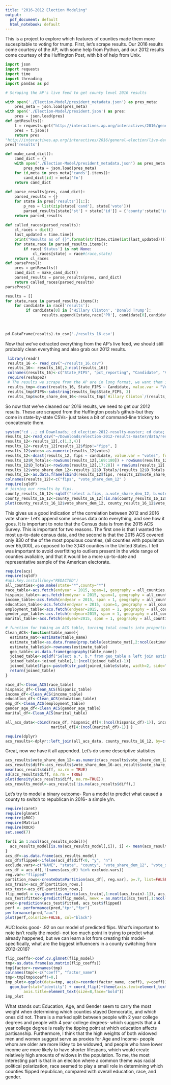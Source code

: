 ```yaml
---
title: "2016-2012 Election Modeling"
output:
  pdf_document: default
  html_notebook: default
---
```





This is a project to explore which features of counties made them more sucespitable to voting for trump. First, let's scrape results. Our 2016 results come courtesy of the AP, with some help from Python, and our 2012 results come courtesy of the Huffington Post, with bit of help from Unix. 


```python
import json
import requests
import time
import threading
import pandas as pd

# Scraping the AP's live feed to get county level 2016 results

with open('./Election-Model/president_metadata.json') as pres_meta:
    pres_meta = json.load(pres_meta)
with open('./Election-Model/president.json') as pres:
    pres = json.load(pres)
def getResults():
    t = requests.get("http://interactives.ap.org/interactives/2016/general-election/live-data/production/2016-11-08/president.json?={}".format(time.time()))
    pres = t.json()
    return pres
"http://interactives.ap.org/interactives/2016/general-election/live-data/production/2016-11-08/president.json?={}".format(str(time.time()).replace('.',''))
pres['results']

def make_cand_dict():
    cand_dict = {}
    with open('./Election-Model/president_metadata.json') as pres_meta:
        pres_meta = json.load(pres_meta)
    for id,meta in pres_meta['cands'].items():
        cand_dict[id] = meta['fn']
    return cand_dict
    
def parse_results(pres, cand_dict):
    parsed_results = {}
    for state in pres['results'][1:]:
        p_res = list(zip(state['cand'], state['vote']))
        parsed_results[state['st'] + state['id']] = {'county':state['id'],'state':state['st'], 'PR': state['pr'], 'vp':state['vp'], 'results': list(map(lambda x: (cand_dict[x[0]],x[1]), p_res))}
    return parsed_results
    
def called_races(parsed_results):
    cl_races = dict()
    last_updated = time.time()
    print("Results as of {}".format(str(time.ctime(int(last_updated)))))
    for state,race in parsed_results.items():
        if race['Status'] is not None:
            cl_races[state] = race#(race,state)
    return cl_races
def parsePres():
    pres = getResults()
    cand_dict = make_cand_dict()
    parsed_results = parse_results(pres, cand_dict)
    return called_races(parsed_results)
parsePres()

results = []
for state,race in parsed_results.items():
    for candidate in race['results']:
         if candidate[0] in ['Hillary Clinton', 'Donald Trump']:
                results.append([state,race['PR'], candidate[0],candidate[1]])
        
        

pd.DataFrame(results).to_csv('./results_16.csv')

```


Now that we've extracted everything from the AP's live feed, we should still probably clean everything and also grab our 2012 results. 

```r
 library(readr)
 results_16 <- read_csv("~/results_16.csv")
 results_16<- results_16[,2:ncol(results_16)]
 colnames(results_16)<-c("State_FIPS", "pct_reporting", "Candidate", "Votes")
 require(reshape2)
 # The results we scrape from the AP are in long format, we want them in wide format
 results_tmp<-dcast(results_16, State_FIPS ~ Candidate, value.var = "Votes")
 results_tmp$FIPS<-substring(results_tmp$State_FIPS, 3)
 results_tmp$vote_share_dem_16<-results_tmp$`Hillary Clinton`/(results_tmp$`Donald Trump`+results_tmp$`Hillary Clinton`)
```

So now that we've cleaned our 2016 results, we need to get our 2012 results. These are scraped from the Huffington posts's github-but they come in state-by-state CSVs- just takes a bit of command-line trickery to concatenate them.  

```r
system("cd ..; cd Downloads; cd election-2012-results-master; cd data; cat *.csv > results_12_merged.csv")
results_12<-read_csv("~/Downloads/election-2012-results-master/data/results_12_merged.csv")
results_12<-results_12[,c(1,3,4)]
results_12<-results_12[results_12$fips!="fips", ]
results_12$votes<-as.numeric(results_12$votes)
results_12<-dcast(results_12, fips ~ candidate, value.var = "votes", fun.aggregate = sum)
results_12$R_Totals<-rowSums(results_12[,169:180]) + rowSums(results_12[,219:231])
results_12$D_Totals<-rowSums(results_12[,17:28]) + rowSums(results_12[,184:196])
results_12$vote_share_dem_12<-results_12$D_Totals/(results_12$D_Totals + results_12$R_Totals)
results_12<-as.data.frame(cbind(results_12$fips, results_12$vote_share_dem_12))
colnames(results_12)<-c("fips", "vote_share_dem_12" )
require(sqldf)
# joining our results by fips. 
county_results_16_12<-sqldf("select a.fips, a.vote_share_dem_12, b.vote_share_dem_16 from results_tmp b left join results_12 a on b.FIPS=a.fips")
county_results_16_12<-county_results_16_12[!is.na(county_results_16_12$fips),]
plot(county_results_16_12$vote_share_dem_12, county_results_16_12$vote_share_dem_16)
```
This gives us a good indication of the correlation between 2012 and 2016 vote share- Let's append some census data onto everything, and see how it goes. It is important to note that the Census data is from the 2015 ACS Survey. This is important for two reasons. The first one is that I wanted the most up-to-date census data, and the second is that the 2015 ACS covered only 830 of the of the most populous counties, (all counties with population over 65,000), as opposed to the 3,143 counties in the United States. I felt was important to avoid overfitting to outliers present in the wide range of counties avaliable, and that it would be a more up-to-date and representative sample of the American electorate. 

```r
require(acs)
require(sqldf)
#api.key.install(key="REDACTED")
all_counties<-geo.make(state="*",county="*")
race_table<-acs.fetch(endyear = 2015, span=1, geography = all_counties, table.number = "B02001", col.names = "pretty")
hispanic_table<-acs.fetch(endyear = 2015, span=1, geography = all_counties, table.number = "B03003", col.names = "pretty")
income_table<-acs.fetch(endyear = 2015, span = 1, geography = all_counties, table.number = "B19001", col.names="pretty")
education_table<-acs.fetch(endyear = 2015, span=1, geography = all_counties, table.number = "B15003", col.names = "pretty")
employment_table<-acs.fetch(endyear=2015, span = 1, geography = all_counties, table.number = "B23025", col.names = "pretty")
gender_age_table<-acs.fetch(endyear=2015, span = 1, geography = all_counties, table.number = "B01001", col.names = "pretty")
marital_table<-acs.fetch(endyear=2015, span = 1, geography = all_counties, table.number = "B12001", col.names = "pretty")

# function for taking an ACS table, turning total counts into proportions, and turning it into a data frame with fips appended. 
Clean_ACS<-function(table_name){
  estimate_mat<-estimate(table_name)
  estimate_table<-as.data.frame(prop.table(estimate_mat[,2:ncol(estimate_mat)],1))
  estimate_table$id<-rownames(estimate_table)
  geo_table<-as.data.frame(geography(table_name))
  joined_table<-sqldf("Select a.*, b.* from geo_table a left join estimate_table b on a.NAME=b.id")
  joined_table<-joined_table[,1:(ncol(joined_table)-1)]
  joined_table$fips<-paste0(str_pad(joined_table$state, width=2, side="left", pad="0"), joined_table$county)
  return(joined_table)
}

race_df<-Clean_ACS(race_table)
hispanic_df<-Clean_ACS(hispanic_table)
income_df<-Clean_ACS(income_table)
education_df<-Clean_ACS(education_table)
emp_df<-Clean_ACS(employment_table)
gender_age_df<-Clean_ACS(gender_age_table)
marital_df<-Clean_ACS(marital_table)

all_acs_data<-cbind(race_df, hispanic_df[4:(ncol(hispanic_df)-1)], income_df[4:(ncol(income_df)-1)], education_df[4:(ncol(education_df)-1)],emp_df[4:(ncol(emp_df)-1)],gender_age_df[4:(ncol(gender_age_df)-1)],
                    marital_df[4:(ncol(marital_df)-1)] )

require(dplyr)
acs_results<-dplyr::left_join(all_acs_data, county_results_16_12, by=c('fips'='fips'))


```

Great, now we have it all appended. Let's do some descriptive statistics 


```r
acs_results$vote_share_dem_12<-as.numeric(acs_results$vote_share_dem_12)
acs_results$diff<-acs_results$vote_share_dem_16-acs_results$vote_share_dem_12
mean(acs_results$diff, na.rm = TRUE)
sd(acs_results$diff, na.rm = TRUE)
plot(density(acs_results$diff, na.rm=TRUE))
acs_results_model<-acs_results[!is.na(acs_results$diff),]
```

Let's try to model a binary outcome- Run a model to predict what caused a county to switch to republican in 2016- a simple y/n.

```r
require(caret)
require(glmnet)
require(pROC)
require(Matrix)
require(ROCR)
set.seed(7)

for(i in 1:ncol(acs_results_model)){
  acs_results_model[is.na(acs_results_model[,i]), i] <- mean(acs_results_model[,i], na.rm = TRUE)
}
acs_df<-as.data.frame(acs_results_model)
acs_df$flipped<-ifelse(acs_df$diff<0, "y", "n")
exclude.vars<-c("NAME", "state", "county", "vote_share_dem_12", "vote_share_dem_16", "diff", "fips")
acs_df = acs_df[,!(names(acs_df) %in% exclude.vars)]
reg.var<-"flipped"
partition_rows<-createDataPartition(acs_df[, reg.var], p=.7, list=FALSE, times=1)
acs_train<-acs_df[partition_rows,]
acs_test<-acs_df[-partition_rows,]
flip_model = cv.glmnet(as.matrix(acs_train[,1:ncol(acs_train)-1]), acs_train$flipped, family="binomial", type.measure = "auc", alpha=0.4)
acs_test$fitted<-predict(flip_model, newx = as.matrix(acs_test[,1:ncol(acs_test)-1]), type="response", s="lambda.min")
pred<-prediction(acs_test$fitted, acs_test$flipped)
perf <- performance(pred,"tpr","fpr")
performance(pred,"auc")
plot(perf,colorize=FALSE, col="black")

```

AUC looks good- .92 on our model of predicted flips.  What's important to note isn't really the model- not too much point in trying to predict what already happened, but we can learn a lot from creating this model- specifically, what are the biggest influencers in a county switching from 2012-2016? 

```r
flip_coeffs<-coef.cv.glmnet(flip_model)
tmp<-as.data.frame(as.matrix(flip_coeffs))
tmp$factor<-rownames(tmp)
colnames(tmp)<-c("coeff", "factor_name")
tmp<-tmp[tmp$coeff!=0,]
imp_plot<-ggplot(data=tmp, aes(x=reorder(factor_name, coeff), y=coeff)) +
  geom_bar(stat="identity") + coord_flip()+theme(axis.text=element_text(size=6),
        axis.title=element_text(size=8,face="bold"))
imp_plot
```
What stands out: Education, Age, and Gender seem to carry the most weight when determining which counties stayed Democratic, and which ones did not. There is a marked split between people with 2 year college degrees and people with 4 year college degrees- which suggests that a 4 year college degree is really the tipping point at which education affects partisanship. Furthermore, I think that the high weights of both widowed men and women suggest serve as proxies for Age and Income- people whom are older are more likley to be widowed, and people who have lower income are more likely to have shorter lifespans, which would create relatively high amounts of widows in the population. To me, the most interesting part is that in an eleciton where a common theme was racial political polarization, race seemed to play a small role in determining which counties flipped republican, compared with overall education, race, and gender. 